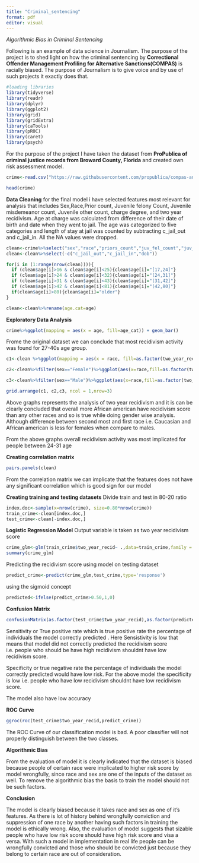 ---
title: "Criminal_sentencing"
format: pdf
editor: visual
---

*Algorithmic Bias in Criminal Sentencing*

Following is an example of data science in Journalism. The purpose of the project is to shed light on how the criminal sentencing by **Correctional Offender Management Profiling for Alternative Sanctions(COMPAS)** is racially biased. The purpose of Journalism is to give voice and by use of such projects it exactly does that.

```{r}
#loading libraries
library(tidyverse)
library(readr)
library(dplyr)
library(ggplot2)
library(grid)
library(gridExtra)
library(caTools)
library(pROC)
library(caret)
library(psych)
```
For the purpose of the project I have taken the dataset from **ProPublica of criminal justice records from Broward County, Florida** and created own risk assessment model.

```{r}
crime<-read.csv("https://raw.githubusercontent.com/propublica/compas-analysis/master/compas-scores-two-years.csv",header = TRUE)

head(crime)

```
**Data Cleaning** 
for the final model i have selected features most relevant for analysis that includes Sex,Race,Prior count, Juvenile felony Count, Juvenile misdemeanor count, Juvenile other count, charge degree, and two year recidivism. Age at charge was calculated from difference of their date of birth and date when they went to jail. The age was categorized to five categories and length of stay at jail was counted by subtracting c_jail_out and c_jail_in. All the NA values were dropped.

```{r}
clean<-crime%>%select("sex","race","priors_count","juv_fel_count","juv_misd_count","juv_other_count","c_charge_degree","c_jail_out","c_jail_in","dob","age","two_year_recid")%>%mutate(age.at.charge=as.Date(c_jail_in)-as.Date(dob),length_of_stay=as.Date(c_jail_out) - as.Date(c_jail_in))%>%na.omit()
clean<-clean%>%select(-c("c_jail_out","c_jail_in","dob"))
```
```{r}

for(i in (1:range(nrow(clean)))){
  if (clean$age[i]>16 & clean$age[i]<25){clean$age[i]="[17,24]"}
  if (clean$age[i]>24 & clean$age[i]<32){clean$age[i]="(24,31]"}
  if (clean$age[i]>31 & clean$age[i]<43){clean$age[i]="(31,42]"}
  if (clean$age[i]>42 & clean$age[i]<81){clean$age[i]="(42,80]"}
  if(clean$age[i]>80){clean$age[i]="older"} 
}   

clean<-clean%>%rename(age.cat=age)
```
**Exploratory Data Analysis**

```{r}
crime%>%ggplot(mapping = aes(x = age, fill=age_cat)) + geom_bar()
```
Frome the original dataset we can conclude that most recidivism activity was found for 27-40s age group.
```{r}
c1<-clean %>%ggplot(mapping = aes(x = race, fill=as.factor(two_year_recid))) + geom_bar()+ggtitle("Racial representation of two year recidivism")

c2<-clean%>%filter(sex=="Female")%>%ggplot(aes(x=race,fill=as.factor(two_year_recid)))+geom_bar()+ggtitle("Female representation of two year  recidivism")

c3<-clean%>%filter(sex=="Male")%>%ggplot(aes(x=race,fill=as.factor(two_year_recid)))+geom_bar()+ggtitle("Male representation of those two year recidivism")

grid.arrange(c1, c2,c3, ncol = 1,nrow=3)
```
Above graphs represents the analysis of two year recidivism and it is can be clearly concluded that overall more African american have  recidivism score than any other races and so is true while doing gender wise analysis. Although difference between second most and first  race i.e.  Caucasian and African american is less for females when compare to males.


From the above graphs overall recidivism activity was most implicated for people between 24-31 age 

**Creating correlation matrix**

```{r}
pairs.panels(clean)
```
From the correlation matrix we can implicate that the features does not have any significant correlation which is good sign for our model

**Creating training and testing datasets**
Divide train and test in 80-20 ratio

```{r}

index.doc<-sample(x=nrow(crime), size=0.80*nrow(crime))
train_crime<-clean[index.doc,]
test_crime<-clean[-index.doc,]

```

**Logistic Regression Model**
Output variable is taken as two year recidivism score
```{r}
crime_glm<-glm(train_crime$two_year_recid~ .,data=train_crime,family = binomial)
summary(crime_glm)
```
Predicting the recidivism score using model on testing dataset
```{r}
predict_crime<-predict(crime_glm,test_crime,type='response')
```

using the sigmoid concept
```{r}
predicted<-ifelse(predict_crime>0.50,1,0)
```

**Confusion Matrix**
```{r}
confusionMatrix(as.factor(test_crime$two_year_recid),as.factor(predicted))
```

Sensitivity or True positive rate which is true positive rate the percentage of individuals the model correctly predicted . Here Sensistivity is low that means that model did not correctly predicted the recidivism score i.e. people who should be have high recidivism  shouldnt have low recidivism score.

Specificity or true negative rate the percentage of individuals the model correctly predicted would have low risk. For the above model the specificity is low i.e. people who have low recidivism shouldnt have  low recidivism score.

The model also have low accuracy

**ROC Curve**

```{r}
ggroc(roc(test_crime$two_year_recid,predict_crime))
```
The ROC Curve of our classification model is bad. A poor classifier will not properly distinguish between the two classes.

**Algorithmic Bias**

From the evaluation of model it is clearly indicated that the dataset is biased because people of certain race were implicated to higher risk score by model wrongfully, since race and sex are one of the inputs of the dataset as well. To remove the algorithmic bias the basis to train the model should not be such factors.

**Conclusion**

The model is clearly biased because it takes race and sex as one of it's features. As there is lot of history behind wrongfully conviction and suppression of one race by another having such factors in training the model is ethically wrong. Also, the evaluation of model suggests that sizable  people who have low risk score should have high risk score and visa a versa. With such a model in implementation in real life people can be wrongfully convicted and those who should be convicted just because they belong to certain race are out of consideration.

